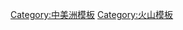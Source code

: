{{Navbox
|name = 中美洲火山
|title = [[中美洲火山弧|中美洲火山]]
|listclass = hlist
| state     = {{{state<includeonly>|autocollapse</includeonly>}}}
|image = [[File:Pacaya-10.JPG|160px]]

|group1 = [[瓜地馬拉火山列表|危地马拉]]
|list1 =
* [[阿卡特南戈火山|阿卡特南戈]]
* [[水火山]]
* [[阿爾莫隆加火山|阿爾莫隆加]]
* [[阿蒂特蘭火山|阿蒂特蘭]]
* [[富埃戈火山|富埃戈]]
* [[Volcán Jumay|Jumay]]
* {{le|莫尤塔火山|Moyuta (volcano)|莫尤塔}}
* [[帕卡亚火山|帕卡亚]]
* [[聖地亞古多火山|聖地亞古多]]
* {{le|圣佩德罗火山 (危地马拉)|Volcán San Pedro|圣佩德罗}}
* [[聖托馬斯火山|聖托馬斯]]
* [[Volcán Siete Orejas|Siete Orejas]]
* [[塔卡納火山|塔卡納]]
* [[塔胡木耳科火山|塔胡木耳科]]
* [[Tecuamburro]]
* [[托利曼火山|托利曼]]

|group2 = [[薩爾瓦多火山列表|萨尔瓦多]]
|list2 =
* [[聖安娜火山|聖安娜]]
* [[伊薩克火山|伊薩克]]
* [[圣萨尔瓦多火山|圣萨尔瓦多]]
* [[欽琼特佩克火山|欽琼特佩克]]
* [[乌苏卢坦火山|乌苏卢坦]]
* [[聖米格爾火山|聖米格爾]]
* [[Conchagua (volcano)|Conchagua]]
* [[欽戈火山|欽戈]]
* [[奇纳梅卡火山|奇纳梅卡]]

|group3 = [[尼加拉瓜火山列表|尼加拉瓜]]
|list3 =
* [[科西圭纳火山|科西圭纳]]
* [[聖克里斯托瓦爾火山|聖克里斯托瓦爾]]
* [[特利卡火山|特利卡]]
* [[塞罗内格罗火山|塞罗内格罗]]
* [[莫莫通博火山|莫莫通博]]
* [[Apoyeque]]
* [[马萨亚火山|马萨亚]]
* [[蒙巴丘火山|蒙巴丘]]
* [[康塞普西翁火山|康塞普西翁]]
* [[馬德拉斯火山|馬德拉斯]]

|group4 = [[哥斯达黎加火山列表|哥斯达黎加]]
|list4 =
* [[林孔德拉別哈火山|林孔德拉別哈]]
* [[米拉瓦列斯火山|米拉瓦列斯]]
* [[阿雷納爾火山|阿雷納爾]]
* [[波阿斯火山|波阿斯]]
* [[伊拉苏火山|伊拉苏]]
* [[圖里亞爾瓦火山|圖里亞爾瓦]]

|group5 = [[巴拿马火山列表|巴拿马]]
|list5 =
* [[奇里基火山|巴鲁]]
* [[拉耶瓜达火山|拉耶瓜达]]
* [[埃尔巴耶火山|埃尔巴耶]]

| below = <small>注：列出火山顺序为从西北到东南</small>
|state2=open
}}<noinclude>
[[Category:中美洲模板]]
[[Category:火山模板]]
</noinclude>